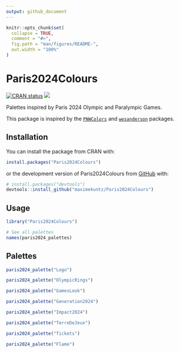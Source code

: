 ```yaml
---
output: github_document
---
```


<!-- README.md is generated from README.Rmd. Please edit that file -->

```r
knitr::opts_chunk$set(
  collapse = TRUE,
  comment = "#>",
  fig.path = "man/figures/README-",
  out.width = "100%"
)
```

# Paris2024Colours

<!-- badges: start -->
[![CRAN status](https://www.r-pkg.org/badges/version/Paris2024Colours)](https://CRAN.R-project.org/package=Paris2024Colours)
[![](https://img.shields.io/badge/DOI-10.32614/CRAN.package.Paris2024Colours-1f57b6?style=flat&link=https://doi.org/10.32614/CRAN.package.Paris2024Colours)](https://doi.org/10.32614/CRAN.package.Paris2024Colours)
<!-- badges: end -->

Palettes inspired by Paris 2024 Olympic and Paralympic Games.

This package is inspired by the [`PNWColors`](https://github.com/jakelawlor/PNWColors) and [`wesanderson`](https://github.com/karthik/wesanderson) packages.

## Installation

You can install the package from CRAN with:

``` r
install.packages("Paris2024Colours")
```
or the development version of Paris2024Colours from [GitHub](https://github.com/) with:

``` r
# install.packages("devtools")
devtools::install_github("maximekuntz/Paris2024Colours")
```

## Usage

```r
library("Paris2024Colours")

# See all palettes
names(paris2024_palettes)
```

## Palettes

```r
paris2024_palette("Logo")
```

```r
paris2024_palette("OlympicRings")
```

```r
paris2024_palette("GamesLook")
```

```r
paris2024_palette("Generation2024")
```

```r
paris2024_palette("Impact2024")
```

```r
paris2024_palette("TerreDeJeux")
```

```r
paris2024_palette("Tickets")
```

```r
paris2024_palette("Flame")
```
